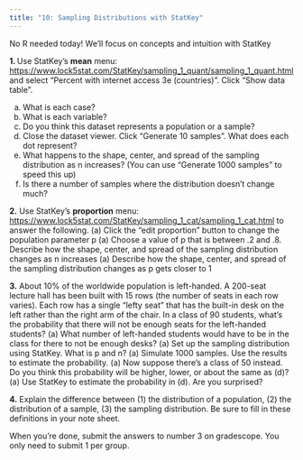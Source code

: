 ```yaml
---
title: "10: Sampling Distributions with StatKey"
---
```


::: callout-note
No R needed today! We'll focus on concepts and intuition with StatKey
:::

**1. ** Use StatKey’s **mean** menu: <https://www.lock5stat.com/StatKey/sampling_1_quant/sampling_1_quant.html> and select “Percent with internet access 3e (countries)”. Click “Show data table”. 

  (a) What is each case? 
  (a) What is each variable? 
  (a) Do you think this dataset represents a population or a sample? 
  (a) Close the dataset viewer. Click “Generate 10 samples”. What does each dot represent? 
  (a) What happens to the shape, center, and spread of the sampling distribution as n increases? (You can use “Generate 1000 samples” to speed this up) 
  (a) Is there a number of samples where the distribution doesn’t change much? 

**2.** Use StatKey’s **proportion** menu: <https://www.lock5stat.com/StatKey/sampling_1_cat/sampling_1_cat.html> to answer the following.   (a) Click the “edit proportion” button to change the population parameter p
  (a) Choose a value of p that is between .2 and .8. Describe how the shape, center, and spread of the sampling distribution changes as n increases
  (a) Describe how the shape, center, and spread of the sampling distribution changes as p gets closer to 1
  
**3.** About 10% of the worldwide population is left-handed. A 200-seat lecture hall has been built with 15 rows (the number of seats in each row varies). Each row has a single "lefty seat" that has the built-in desk on the left rather than the right arm of the chair. In a class of 90 students, what’s the probability that there will not be enough seats for the left-handed students? 
  (a) What number of left-handed students would have to be in the class for there to not be enough desks? 
  (a) Set up the sampling distribution using StatKey. What is p and n? 
  (a) Simulate 1000 samples. Use the results to estimate the probability. 
  (a) Now suppose there’s a class of 50 instead. Do you think this probability will be higher, lower, or about the same as (d)? 
  (a) Use StatKey to estimate the probability in (d). Are you surprised? 
  
**4.** Explain the difference between (1) the distribution of a population, (2) the distribution of a sample, (3) the sampling distribution. Be sure to fill in these definitions in your note sheet. 

When you’re done, submit the answers to number 3 on gradescope. You only need to submit 1 per group. 

